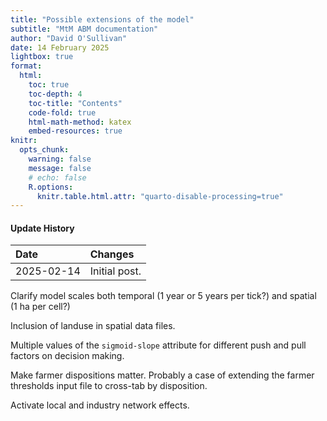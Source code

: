 ```yaml
---
title: "Possible extensions of the model"
subtitle: "MtM ABM documentation"
author: "David O'Sullivan"
date: 14 February 2025
lightbox: true
format:
  html:
    toc: true
    toc-depth: 4
    toc-title: "Contents"
    code-fold: true
    html-math-method: katex
    embed-resources: true
knitr:
  opts_chunk: 
    warning: false
    message: false
    # echo: false
    R.options: 
      knitr.table.html.attr: "quarto-disable-processing=true"
---
```


::: {.callout-note collapse="true"}
#### Update History

| Date | Changes
|:-|:--------|
| 2025-02-14 | Initial post.                       

:::

Clarify model scales both temporal (1 year or 5 years per tick?) and spatial (1 ha per cell?)

Inclusion of landuse in spatial data files.

Multiple values of the `sigmoid-slope` attribute for different push and pull factors on decision making.

Make farmer dispositions matter. Probably a case of extending the farmer thresholds input file to cross-tab by disposition.

Activate local and industry network effects.
